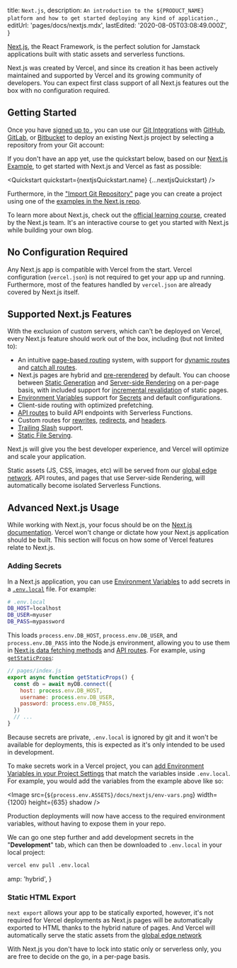 

  title: `Next.js`,
  description: `An introduction to the ${PRODUCT_NAME} platform and how to get started deploying any kind of application.`,
  editUrl: 'pages/docs/nextjs.mdx',
  lastEdited: '2020-08-05T03:08:49.000Z',
}

[Next.js](https://nextjs.org/), the React Framework, is the perfect solution for Jamstack applications built with static assets and serverless functions.

Next.js was created by Vercel, and since its creation it has been actively maintained and supported by Vercel and its growing community of developers. You can expect first class support of all Next.js features out the box with no configuration required.

## Getting Started

Once you have [signed up to <OrgName />](/signup), you can use our [Git Integrations](/docs/v2/git-integrations) with [GitHub](/docs/v2/git-integrations/vercel-for-github), [GitLab](/docs/v2/git-integrations/vercel-for-gitlab), or [Bitbucket](/docs/v2/git-integrations/vercel-for-bitbucket) to deploy an existing Next.js project by selecting a repository from your Git account:

<GitImports />

If you don't have an app yet, use the quickstart below, based on our [Next.js Example](https://github.com/vercel/vercel/tree/master/examples/nextjs), to get started with Next.js and Vercel as fast as possible:

<Quickstart quickstart={nextjsQuickstart.name} {...nextjsQuickstart} />

Furthermore, in the ["Import Git Repository"](/import/git) page you can create a project using one of the [examples in the Next.js repo](https://github.com/vercel/next.js/tree/canary/examples).

To learn more about Next.js, check out the [official learning course](https://nextjs.org/learn/basics/create-nextjs-app?utm_source=vercel-site&utm_medium=docs&utm_campaign=next-website), created by the Next.js team. It's an interactive course to get you started with Next.js while building your own blog.

## No Configuration Required

Any Next.js app is compatible with Vercel from the start. Vercel configuration (`vercel.json`) is not required to get your app up and running. Furthermore, most of the features handled by `vercel.json` are already covered by Next.js itself.

## Supported Next.js Features

With the exclusion of custom servers, which can't be deployed on Vercel, every Next.js feature should work out of the box, including (but not limited to):

- An intuitive [page-based routing](https://nextjs.org/docs/routing/introduction) system, with support for [dynamic routes](https://nextjs.org/docs/routing/dynamic-routes) and [catch all routes](https://nextjs.org/docs/routing/dynamic-routes#catch-all-routes).
- Next.js pages are hybrid and [pre-rerendered](https://nextjs.org/docs/basic-features/pages#pre-rendering) by default. You can choose between [Static Generation](https://nextjs.org/docs/basic-features/pages#static-generation-recommended) and [Server-side Rendering](https://nextjs.org/docs/basic-features/pages#server-side-rendering) on a per-page basis, with included support for [incremental revalidation](https://nextjs.org/docs/basic-features/data-fetching#incremental-static-regeneration) of static pages.
- [Environment Variables](https://nextjs.org/docs/basic-features/environment-variables) support for [Secrets](#adding-secrets) and default configurations.
- Client-side routing with optimized prefetching.
- [API routes](https://nextjs.org/docs/api-routes/introduction) to build API endpoints with Serverless Functions.
- Custom routes for [rewrites](https://nextjs.org/docs/api-reference/next.config.js/rewrites), [redirects](https://nextjs.org/docs/api-reference/next.config.js/redirects), and [headers](https://nextjs.org/docs/api-reference/next.config.js/headers).
- [Trailing Slash](https://nextjs.org/docs/api-reference/next.config.js/trailing-slash) support.
- [Static File Serving](https://nextjs.org/docs/basic-features/static-file-serving).

Next.js will give you the best developer experience, and Vercel will optimize and scale your application.

Static assets (JS, CSS, images, etc) will be served from our [global edge network](https://vercel.com/docs/v2/edge-network/overview). API routes, and pages that use Server-side Rendering, will automatically become isolated Serverless Functions.

## Advanced Next.js Usage

While working with Next.js, your focus should be on the [Next.js documentation](https://nextjs.org/docs). Vercel won't change or dictate how your Next.js application should be built. This section will focus on how some of Vercel features relate to Next.js.

### Adding Secrets

In a Next.js application, you can use [Environment Variables](https://nextjs.org/docs/basic-features/environment-variables) to add secrets in a [`.env.local`](https://nextjs.org/docs/basic-features/environment-variables#loading-environment-variables) file. For example:

```bash
# .env.local
DB_HOST=localhost
DB_USER=myuser
DB_PASS=mypassword
```

This loads `process.env.DB_HOST`, `process.env.DB_USER`, and `process.env.DB_PASS` into the Node.js environment, allowing you to use them in [Next.js data fetching methods](https://nextjs.org/docs/basic-features/data-fetching) and [API routes](https://nextjs.org/docs/api-routes/introduction). For example, using [`getStaticProps`](https://nextjs.org/docs/basic-features/data-fetching#getstaticprops-static-generation):

```js
// pages/index.js
export async function getStaticProps() {
  const db = await myDB.connect({
    host: process.env.DB_HOST,
    username: process.env.DB_USER,
    password: process.env.DB_PASS,
  })
  // ...
}
```

Because secrets are private, `.env.local` is ignored by git and it won't be available for deployments, this is expected as it's only intended to be used in development.

To make secrets work in a Vercel project, you can [add Environment Variables in your Project Settings](/docs/v2/build-step?query=secrets#environment-variables) that match the variables inside `.env.local`. For example, you would add the variables from the example above like so:

<Image
  src={`${process.env.ASSETS}/docs/nextjs/env-vars.png`}
  width={1200}
  height={635}
  shadow
/>

Production deployments will now have access to the required environment variables, without having to expose them in your repo.

We can go one step further and add development secrets in the "**Development**" tab, which can then be downloaded to `.env.local` in your local project:

```bash
vercel env pull .env.local
```


  amp: 'hybrid',
}

### Static HTML Export

`next export` allows your app to be statically exported, however, it's not required for Vercel deployments as Next.js pages will be automatically exported to HTML thanks to the hybrid nature of pages. And Vercel will automatically serve the static assets from the [global edge network](https://vercel.com/docs/v2/edge-network/overview)

With Next.js you don't have to lock into static only or serverless only, you are free to decide on the go, in a per-page basis.
